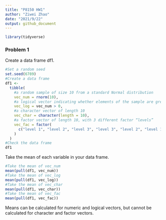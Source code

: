```yaml
---
title: "P8150 HW1"
author: "Ziwei Zhao"
date: "2021/9/22"
output: github_document
---
```


```r
library(tidyverse)
```

### Problem 1

Create a data frame df1.

```r
#Set a random seed
set.seed(6789)
#Create a data frame
df1 <- 
  tibble(
    #a random sample of size 10 from a standard Normal distribution
    vec_num = rnorm(10), 
    #a logical vector indicating whether elements of the sample are greater than 0
    vec_log = vec_num > 0,
    #a character vector of length 10
    vec_char = character(length = 10),
    #a factor vector of length 10, with 3 different factor “levels”
    vec_fac = factor(
      c("level 1", "level 2", "level 3", "level 3", "level 2", "level 1", "level 1", "level 1", "level 2", "level 3")
    )
  )
#Check the data frame
df1
```

Take the mean of each variable in your data frame.

```r
#Take the mean of vec_num
mean(pull(df1, vec_num))
#Take the mean of vec_log
mean(pull(df1, vec_log))
#Take the mean of vec_char
mean(pull(df1, vec_char))
#Take the mean of vec_fac
mean(pull(df1, vec_fac))
```

Means can be calculated for numeric and logical vectors, but cannot be calculated for character and factor vectors.



